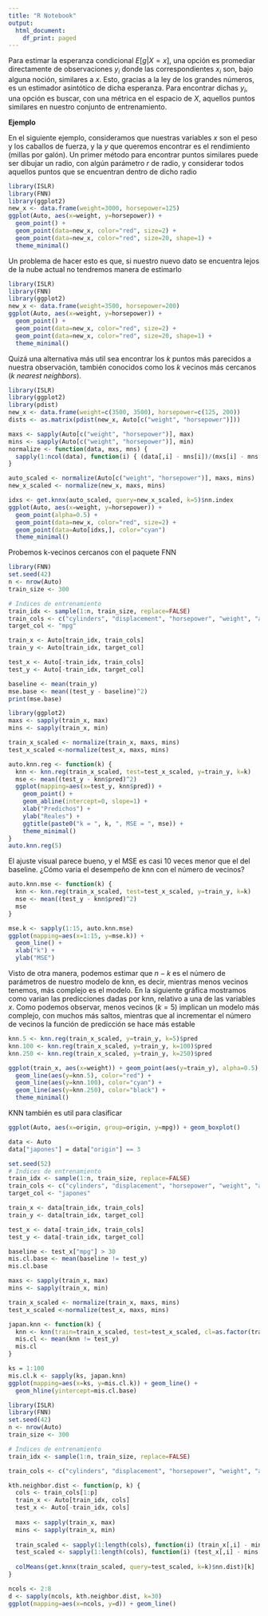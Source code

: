 ```yaml
---
title: "R Notebook"
output:
  html_document:
    df_print: paged
---
```


Para estimar la esperanza condicional $E[g | X = x]$, una opción es promediar directamente de observaciones $y_i$ donde las correspondientes $x_i$ son, bajo alguna noción, similares a $x$. Esto, gracias a la ley de los grandes números, es un estimador asintótico de dicha esperanza. Para encontrar dichas $y_i$, una opción es buscar, con una métrica en el espacio de $X$, aquellos puntos similares en nuestro conjunto de entrenamiento.

**Ejemplo**

En el siguiente ejemplo, consideramos que nuestras variables $x$ son el peso y los caballos de fuerza, y la $y$ que queremos encontrar es el rendimiento (millas por galón). Un primer método para encontrar puntos similares puede ser dibujar un radio, con algún parámetro $r$ de radio, y considerar todos aquellos puntos que se encuentran dentro de dicho radio

```r
library(ISLR)
library(FNN)
library(ggplot2)
new_x <- data.frame(weight=3000, horsepower=125)
ggplot(Auto, aes(x=weight, y=horsepower)) + 
  geom_point() + 
  geom_point(data=new_x, color="red", size=2) + 
  geom_point(data=new_x, color="red", size=20, shape=1) + 
  theme_minimal()
```

Un problema de hacer esto es que, si nuestro nuevo dato se encuentra lejos de la nube actual no tendremos manera de estimarlo

```r
library(ISLR)
library(FNN)
library(ggplot2)
new_x <- data.frame(weight=3500, horsepower=200)
ggplot(Auto, aes(x=weight, y=horsepower)) + 
  geom_point() + 
  geom_point(data=new_x, color="red", size=2) + 
  geom_point(data=new_x, color="red", size=20, shape=1) + 
  theme_minimal()
```

Quizá una alternativa más util sea encontrar los $k$ puntos más parecidos a nuestra observación, también conocidos como los $k$ vecinos más cercanos (_k nearest neighbors_).

```r
library(ISLR)
library(ggplot2)
library(pdist)
new_x <- data.frame(weight=c(3500, 3500), horsepower=c(125, 200))
dists <- as.matrix(pdist(new_x, Auto[c("weight", "horsepower")]))

maxs <- sapply(Auto[c("weight", "horsepower")], max)
mins <- sapply(Auto[c("weight", "horsepower")], min)
normalize <- function(data, mxs, mns) { 
  sapply(1:ncol(data), function(i) { (data[,i] - mns[i])/(mxs[i] - mns[i])})
}

auto_scaled <- normalize(Auto[c("weight", "horsepower")], maxs, mins)
new_x_scaled <- normalize(new_x, maxs, mins)

idxs <- get.knnx(auto_scaled, query=new_x_scaled, k=5)$nn.index
ggplot(Auto, aes(x=weight, y=horsepower)) + 
  geom_point(alpha=0.5) + 
  geom_point(data=new_x, color="red", size=2) + 
  geom_point(data=Auto[idxs,], color="cyan")
  theme_minimal()
```

Probemos k-vecinos cercanos con el paquete FNN


```r
library(FNN)
set.seed(42)
n <- nrow(Auto)
train_size <- 300

# Indices de entrenamiento
train_idx <- sample(1:n, train_size, replace=FALSE)
train_cols <- c("cylinders", "displacement", "horsepower", "weight", "acceleration", "year", "origin")
target_col <- "mpg"

train_x <- Auto[train_idx, train_cols]
train_y <- Auto[train_idx, target_col]

test_x <- Auto[-train_idx, train_cols]
test_y <- Auto[-train_idx, target_col]

baseline <- mean(train_y)
mse.base <- mean((test_y - baseline)^2)
print(mse.base)
```

```r
library(ggplot2)
maxs <- sapply(train_x, max)
mins <- sapply(train_x, min)

train_x_scaled <- normalize(train_x, maxs, mins)
test_x_scaled <-normalize(test_x, maxs, mins)

```


```r
auto.knn.reg <- function(k) {
  knn <- knn.reg(train_x_scaled, test=test_x_scaled, y=train_y, k=k)
  mse <- mean((test_y - knn$pred)^2)
  ggplot(mapping=aes(x=test_y, knn$pred)) + 
    geom_point() +
    geom_abline(intercept=0, slope=1) + 
    xlab("Predichos") + 
    ylab("Reales") +
    ggtitle(paste0("k = ", k, ", MSE = ", mse)) + 
    theme_minimal() 
}
auto.knn.reg(5)
```

El ajuste visual parece bueno, y el MSE es casi 10 veces menor que el del baseline. ¿Cómo varia el desempeño de knn con el número de vecinos?

```r
auto.knn.mse <- function(k) {
  knn <- knn.reg(train_x_scaled, test=test_x_scaled, y=train_y, k=k)
  mse <- mean((test_y - knn$pred)^2)
  mse
}

mse.k <- sapply(1:15, auto.knn.mse)
ggplot(mapping=aes(x=1:15, y=mse.k)) + 
  geom_line() + 
  xlab("k") + 
  ylab("MSE")
```

Visto de otra manera, podemos estimar que $n-k$ es el número de parámetros de nuestro modelo de knn, es decir, mientras menos vecinos tenemos, más complejo es el modelo. En la siguiente gráfica mostramos como varian las predicciones dadas por knn, relativo a una de las variables $x$. Como podemos observar, menos vecinos ($k=5$) implican un modelo más complejo, con muchos más saltos, mientras que al incrementar el número de vecinos la función de predicción se hace más estable

```r
knn.5 <- knn.reg(train_x_scaled, y=train_y, k=5)$pred
knn.100 <- knn.reg(train_x_scaled, y=train_y, k=100)$pred
knn.250 <- knn.reg(train_x_scaled, y=train_y, k=250)$pred

ggplot(train_x, aes(x=weight)) + geom_point(aes(y=train_y), alpha=0.5) +
  geom_line(aes(y=knn.5), color="red") + 
  geom_line(aes(y=knn.100), color="cyan") + 
  geom_line(aes(y=knn.250), color="black") + 
  theme_minimal()
```

KNN también es util para clasificar

```r
ggplot(Auto, aes(x=origin, group=origin, y=mpg)) + geom_boxplot()
```

```r
data <- Auto
data["japones"] = data["origin"] == 3

set.seed(52)
# Indices de entrenamiento
train_idx <- sample(1:n, train_size, replace=FALSE)
train_cols <- c("cylinders", "displacement", "horsepower", "weight", "acceleration", "year", "mpg")
target_col <- "japones"

train_x <- data[train_idx, train_cols]
train_y <- data[train_idx, target_col]

test_x <- data[-train_idx, train_cols]
test_y <- data[-train_idx, target_col]

baseline <- test_x["mpg"] > 30
mis.cl.base <- mean(baseline != test_y)
mis.cl.base
```

```r
maxs <- sapply(train_x, max)
mins <- sapply(train_x, min)

train_x_scaled <- normalize(train_x, maxs, mins)
test_x_scaled <-normalize(test_x, maxs, mins)

japan.knn <- function(k) {
  knn <- knn(train=train_x_scaled, test=test_x_scaled, cl=as.factor(train_y), k=k)
  mis.cl <- mean(knn != test_y)
  mis.cl
}

ks = 1:100
mis.cl.k <- sapply(ks, japan.knn)
ggplot(mapping=aes(x=ks, y=mis.cl.k)) + geom_line() + 
  geom_hline(yintercept=mis.cl.base)
```

```r
library(ISLR)
library(FNN)
set.seed(42)
n <- nrow(Auto)
train_size <- 300

# Indices de entrenamiento
train_idx <- sample(1:n, train_size, replace=FALSE)
```

```r
train_cols <- c("cylinders", "displacement", "horsepower", "weight", "acceleration", "year", "origin", "mpg")

kth.neighbor.dist <- function(p, k) {
  cols <- train_cols[1:p] 
  train_x <- Auto[train_idx, cols]
  test_x <- Auto[-train_idx, cols]
  
  maxs <- sapply(train_x, max)
  mins <- sapply(train_x, min)
  
  train_scaled <- sapply(1:length(cols), function(i) (train_x[,i] - mins[i])/(maxs[i] - mins[i]))
  test_scaled <- sapply(1:length(cols), function(i) (test_x[,i] - mins[i])/(maxs[i] - mins[i]))
  
  colMeans(get.knnx(train_scaled, query=test_scaled, k=k)$nn.dist)[k]
}

ncols <- 2:8
d <- sapply(ncols, kth.neighbor.dist, k=30)
ggplot(mapping=aes(x=ncols, y=d)) + geom_line()

```
